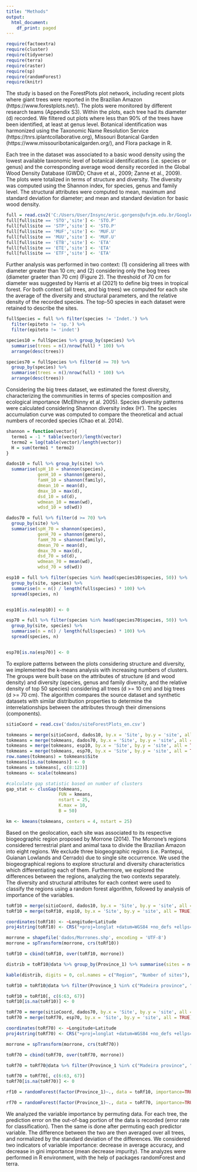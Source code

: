 ```yaml
---
title: "Methods"
output:
  html_document:
    df_print: paged
---
```


```r
require(factoextra)
require(cluster)
require(tidyverse)
require(terra)
require(raster)
require(sp)
require(randomForest)
require(knitr)
```

The study is based on the ForestPlots plot network, including recent plots where giant trees were reported in the Brazilian Amazon (https://www.forestplots.net/). The plots were monitored by different research teams (Appendix S3). Within the plots, each tree had its diameter (d) recorded. We filtered out plots where less than 90% of the trees have been identified, at least at genus level. Botanical identification was harmonized using the Taxonomic Name Resolution Service (https://tnrs.iplantcollaborative.org), Missouri Botanical Garden (https://www.missouribotanicalgarden.org/), and Flora package in R. 

Each tree in the dataset was associated to a basic wood density using the lowest available taxonomic level of botanical identifications (i.e. species or genus) and the corresponding average wood density recorded in the Global Wood Density Database (GWDD; Chave et al., 2009; Zanne et al., 2009). The plots were totalized in terms of structure and diversity. The diversity was computed using the Shannon index, for species, genus and family level. The structural attributes were computed to mean, maximum and standard deviation for diameter; and mean and standard deviation for basic wood density. 

```r
full = read.csv2('C:/Users/User/Insync/eric.gorgens@ufvjm.edu.br/Google Drive/pesquisa/paper e orientações/eba transectos lidar/2022 - Robson - Agrupamento estrutura e diversidade/dados_full_10cm.csv')
full[full$site == 'STO','site'] <- 'STO.P'
full[full$site == 'STP','site'] <- 'STO.P'
full[full$site == 'MUF','site'] <- 'MUF.U'
full[full$site == 'MUU','site'] <- 'MUF.U'
full[full$site == 'ETB','site'] <- 'ETA'
full[full$site == 'ETE','site'] <- 'ETA'
full[full$site == 'ETF','site'] <- 'ETA'

```

Further analysis was performed in two context: (1) considering all trees with diameter greater than 10 cm; and (2) considering only the bog trees (diameter graeter than 70 cm) (Figure 2). The threshold of 70 cm for diameter was suggested by Harris et al (2021) to define big trees in tropical forest. For both context (all trees, and big trees) we computed for each site the average of the diversity and structural parameters, and the relative density of the recorded species. The top-50 species in each dataset were retained to describe the sites.

```r
fullSpecies = full %>% filter(species != 'Indet.') %>%
  filter(epiteto != 'sp.') %>%
  filter(epiteto != 'indet')

species10 = fullSpecies %>% group_by(species) %>%
  summarise(trees = n()/nrow(full) * 100) %>%
  arrange(desc(trees))

species70 = fullSpecies %>% filter(d >= 70) %>%
  group_by(species) %>%
  summarise(trees = n()/nrow(full) * 100) %>%
  arrange(desc(trees))
```

Considering the big trees dataset, we estimated the forest diversity, characterizing the communities in terms of species composition and ecological importance (McElhinny et al. 2005). Species diversity patterns were calculated considering Shannon diversity index (H'). The species accumulation curve was computed to compare the theoretical and actual numbers of recorded species (Chao et al. 2014). 

```r
shannon = function(vector){
  termo1 = -1 * table(vector)/length(vector)
  termo2 = log(table(vector)/length(vector))
  H = sum(termo1 * termo2)
}
```

```r
dados10 = full %>% group_by(site) %>%
  summarise(spH_10 = shannon(species),
            genH_10 = shannon(genero),
            famH_10 = shannon(family),
            dmean_10 = mean(d),
            dmax_10 = max(d),
            dsd_10 = sd(d),
            wdmean_10 = mean(wd),
            wdsd_10 = sd(wd))
```

```r
dados70 = full %>% filter(d >= 70) %>%
  group_by(site) %>%
  summarise(spH_70 = shannon(species),
            genH_70 = shannon(genero),
            famH_70 = shannon(family),
            dmean_70 = mean(d),
            dmax_70 = max(d),
            dsd_70 = sd(d),
            wdmean_70 = mean(wd),
            wdsd_70 = sd(wd)) 
```


```r
esp10 = full %>% filter(species %in% head(species10$species, 50)) %>%
  group_by(site, species) %>%
  summarise(n = n() / length(full$species) * 100) %>%
  spread(species, n)


esp10[is.na(esp10)] <- 0
```

```r
esp70 = full %>% filter(species %in% head(species70$species, 50)) %>%
  group_by(site, species) %>%
  summarise(n = n() / length(full$species) * 100) %>%
  spread(species, n)


esp70[is.na(esp70)] <- 0
```

To explore patterns between the plots considering structure and diversity, we implemented the k-means analysis with increasing numbers of clusters. The groups were built base on the attributes of structure (d and wood density) and diversity (species, genus and family diversity, and the relative density of top 50 species) considering all trees (d >= 10 cm) and big trees (d >= 70 cm). The algorithm compares the source dataset and synthetic datasets with similar distribution properties to determine the interrelationships between the attributes through their dimensions (components). 

```r
sitioCoord = read.csv('dados/siteForestPlots_en.csv')
```

```r
tokmeans = merge(sitioCoord, dados10, by.x = 'Site', by.y = 'site', all = TRUE)
tokmeans = merge(tokmeans, dados70, by.x = 'Site', by.y = 'site', all = TRUE)
tokmeans = merge(tokmeans, esp10, by.x = 'Site', by.y = 'site', all = TRUE, suffixes = c(".x","_10"))
tokmeans = merge(tokmeans, esp70, by.x = 'Site', by.y = 'site', all = TRUE, suffixes = c("_10","_70"))
row.names(tokmeans) = tokmeans$Site
tokmeans[is.na(tokmeans)] <- 0
tokmeans = tokmeans[, c(8:123)]
tokmeans <- scale(tokmeans)
```

```r
#calculate gap statistic based on number of clusters
gap_stat <- clusGap(tokmeans,
                    FUN = kmeans,
                    nstart = 25,
                    K.max = 10,
                    B = 50)
```

```r
km <- kmeans(tokmeans, centers = 4, nstart = 25)
```

Based on the geolocation, each site was associated to its respective biogeographic region proposed by Morrone (2014). The Morrone’s regions considered terrestrial plant and animal taxa to divide the Brazilian Amazon into eight regions. We exclude three biogeographic regions (i.e. Pantepui, Guianan Lowlands and Cerrado) due to single site occurrence. We used the biogeographical regions to explore structural and diversity characteristics which differentiating each of them. Furthermore, we explored the differences between the regions, analyzing the two contexts separately. The diversity and structural attributes for each context were used to classify the regions using a random forest algorithm, followed by analysis of importance of the variables.


```r
toRf10 = merge(sitioCoord, dados10, by.x = 'Site', by.y = 'site', all = TRUE)
toRf10 = merge(toRf10, esp10, by.x = 'Site', by.y = 'site', all = TRUE)
```

```r
coordinates(toRf10) <- ~Longitude+Latitude
proj4string(toRf10) <- CRS("+proj=longlat +datum=WGS84 +no_defs +ellps=WGS84 +towgs84=0,0,0")
```

```r
morrone = shapefile('dados/Morrones.shp', encoding = 'UTF-8')
morrone = spTransform(morrone, crs(toRf10))
```

```r
toRf10 = cbind(toRf10, over(toRf10, morrone))
```

```r
distrib = toRf10@data %>% group_by(Province_1) %>% summarise(sites = n())

kable(distrib, digits = 0, col.names = c("Region", "Number of sites"), caption = 'Number of sites by biogegraphic region proposed by Morrone (2014)')
```

```r
toRf10 = toRf10@data %>% filter(Province_1 %in% c("Madeira province", "Pará province", "Roraima province", "Xingu-Tapajós province", "Rondônia province"))

toRf10 = toRf10[, c(6:63, 67)]
toRf10[is.na(toRf10)] <- 0
```


```r
toRf70 = merge(sitioCoord, dados70, by.x = 'Site', by.y = 'site', all = TRUE)
toRf70 = merge(toRf70, esp70, by.x = 'Site', by.y = 'site', all = TRUE)
```

```r
coordinates(toRf70) <- ~Longitude+Latitude
proj4string(toRf70) <- CRS("+proj=longlat +datum=WGS84 +no_defs +ellps=WGS84 +towgs84=0,0,0")
```

```r
morrone = spTransform(morrone, crs(toRf70))
```

```r
toRf70 = cbind(toRf70, over(toRf70, morrone))
```

```r
toRf70 = toRf70@data %>% filter(Province_1 %in% c("Madeira province", "Pará province", "Roraima province", "Xingu-Tapajós province", "Rondônia province"))

toRf70 = toRf70[, c(6:63, 67)]
toRf70[is.na(toRf70)] <- 0
```

```r
rf10 = randomForest(factor(Province_1)~., data = toRf10, importance=TRUE, scale = TRUE)
```


```r
rf70 = randomForest(factor(Province_1)~., data = toRf70, importance=TRUE, scale = TRUE)
```

We analyzed the variable importance by permuting data. For each tree, the prediction error on the out-of-bag portion of the data is recorded (error rate for classification). Then the same is done after permuting each predictor variable. The difference between the two are then averaged over all trees, and normalized by the standard deviation of the differences. We considered two indicators of variable importance: decrease in average accuracy, and decrease in gini importance (mean decrease impurity). The analyzes were performed in R environment, with the help of packages randomForest and terra.

